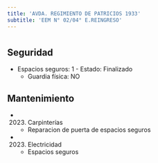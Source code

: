 ```yaml
---
title: 'AVDA. REGIMIENTO DE PATRICIOS 1933'
subtitle: 'EEM N° 02/04° E.REINGRESO'
---
```


#


## Seguridad

*  Espacios seguros: 1 - Estado: Finalizado 
    + Guardia física: NO





## Mantenimiento

*  (2023) Carpinterías 
    + Reparacion de puerta de espacios seguros

*  (2023) Electricidad 
    + Espacios seguros



